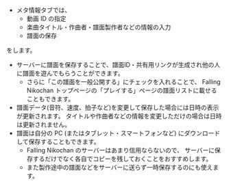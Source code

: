 - メタ情報タブでは、
  - 動画 ID の指定
  - 楽曲タイトル・作曲者・譜面製作者などの情報の入力
  - 譜面の保存

をします。
- サーバーに譜面を保存することで、譜面ID・共有用リンクが生成され他の人に譜面を遊んでもらうことができます。
  - さらに「この譜面を一般公開する」にチェックを入れることで、
  Falling Nikochan トップページの「プレイする」ページの譜面リストに載せることもできます。
- 譜面データ(音符、速度、拍子など)を変更して保存した場合には日時の表示が更新されます。
タイトルや作曲者などの情報を変更しただけの場合は日時は更新されません。
- 譜面は自分の PC (またはタブレット・スマートフォンなど) にダウンロードして保存することもできます。
  - Falling Nikochan のサーバーはあまり信用ならないので、
  サーバーに保存するだけでなく各自でコピーを残しておくことをおすすめします。
  - また製作途中の譜面などをサーバーに送らず一時保存するのにも使えます。
